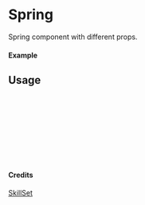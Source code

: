 
<Meta of={Spring} title="SkillSet/Spring" />

# Spring

Spring component with different props.

#### Example

<Canvas of={Spring.Primary} />

## Usage

```ts
import { Spring } from "yadl-ui";

const Example = () => {
  return (
      <Spring />
  );
};

export default Example;
```

#### Credits
[SkillSet](https://skillicons.dev)
